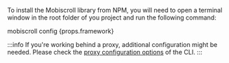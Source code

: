 
To install the Mobiscroll library from NPM, you will need to open a terminal window in the root folder of you project and run the following command:

<CodeBlock language="bash">
mobiscroll config {props.framework}
</CodeBlock>

:::info
If you're working behind a proxy, additional configuration might be needed. Please check the [proxy configuration options](https://mobiscroll.com/docs/core-concepts/cli#using-the-cli-behind-a-proxy) of the CLI.
:::